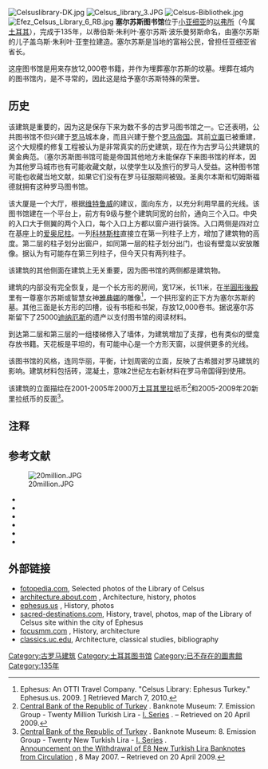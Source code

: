{{RoughTranslation|en:Wikipedia}}
{{NoteTA
|T=zh-hans:塞尔苏斯图书馆;zh-hk:些索斯圖書館;zh-sg:塞尔苏斯图书馆;zh-tw:塞爾蘇斯圖書館;
|G1=人名
|G2=地名
|1=zh-hans:塞尔苏斯;zh-hk:些索斯;zh-sg:塞尔苏斯;zh-tw:塞爾蘇斯;
|2=zh-hans:以弗所;zh-hk:艾菲索斯;zh-sg:以弗所;zh-tw:以弗所;
|3=zh-hans:塞尔苏斯;zh-hk:些索斯;zh-sg:塞尔苏斯;zh-tw:塞爾蘇斯;
|4=zh-hans:塞尔丘克;zh-hk:塞爾柱;zh-sg:塞尔丘克;zh-tw:塞爾丘克;
}}
[[File:Celsuslibrary-DK.jpg|thumb]]
[[File:Celsus_library_3.JPG|thumb]]
[[File:Celsus-Bibliothek.jpg|thumb]]
[[File:Efez_Celsus_Library_6_RB.jpg|thumb]]
'''塞尔苏斯图书馆'''位于[[小亚细亚|小亚细亚]]的[[以弗所|以弗所]]（今属[[土耳其|土耳其]]），完成于135年，以蒂伯斯·朱利叶·塞尔苏斯·波乐曼努斯命名，由塞尔苏斯的儿子盖乌斯·朱利叶·亚奎拉建造。塞尔苏斯是当地的富裕公民，曾担任亚细亚省省长。

这座图书馆是用来存放12,000卷书籍，并作为埋葬塞尔苏斯的坟墓。埋葬在城内的图书馆内，是不寻常的，因此这是给予塞尔苏斯特殊的荣誉。

== 历史 ==
该建筑是重要的，因为这是保存下来为数不多的古罗马图书馆之一。它还表明，公共图书馆不但兴建于[[罗马|罗马]]城本身，而且兴建于整个[[罗马帝国|罗马帝国]]。其前[[立面|立面]]已被重建，这个大规模的修复工程被认为是非常真实的历史建筑，现在作为古罗马公共建筑的黄金典范。（塞尔苏斯图书馆可能是帝国其他地方未能保存下来图书馆的样本，因为其他罗马城市也有可能收藏文献，以使学生以及旅行的罗马人受益。这种图书馆可能也收藏当地文献，如果它们没有在罗马征服期间被毁。圣奥尔本斯和切姆斯福德就拥有这种罗马图书馆。

该大厦是一个大厅，根据[[维特鲁威|维特鲁威]]的建议，面向东方，以充分利用早晨的光线。该图书馆建在一个平台上，前方有9级与整个建筑同宽的台阶，通向三个入口。中央的入口大于侧翼的两个入口，每个入口上方都以窗户进行装饰。入口两侧是四对立在基座上的[[爱奥尼柱式|爱奥尼柱]]。一列[[科林斯柱式|科林斯柱]]直接立在第一列柱子上方，增加了建筑物的高度。第二层的柱子划分出窗户，如同第一层的柱子划分出门，也设有壁龛以安放雕像。据认为有可能存在第三列柱子，但今天只有两列柱子。 

该建筑的其他侧面在建筑上无关重要，因为图书馆的两侧都是建筑物。

建筑的内部没有完全恢复，是一个长方形的房间，宽17米，长11米，在[[半圓形後殿|半圓形後殿]]里有一尊塞尔苏斯或智慧女神[[雅典娜|雅典娜]]的雕像<ref>Ephesus: An OTTI Travel Company. "Celsus Library: Ephesus Turkey." Ephesus.us. 2009. [http://www.ephesus.us/ephesus/celsuslibrary.htm] {{Wayback|url=http://www.ephesus.us/ephesus/celsuslibrary.htm |date=20201221023450 }} Retrieved March 7, 2010.</ref>，一个拱形室的正下方为塞尔苏斯的墓。其他三面是长方形的凹槽，设有书柜和书架，存放12,000卷书。据说塞尔苏斯留下了25000[[迪纳厄斯|迪纳厄斯]]的遗产以支付图书馆的阅读材料。

到达第二层和第三层的一组楼梯修入了墙体，为建筑增加了支撑，也有类似的壁龛存放书籍。天花板是平坦的，有可能中心是一个方形天窗，以提供更多的光线。

该图书馆的风格，连同华丽，平衡，计划周密的立面，反映了古希腊对罗马建筑的影响。建筑材料包括砖，混凝土，意味2世纪左右新材料在罗马帝国得到使用。

该建筑的立面描绘在2001-2005年2000万[[土耳其里拉|土耳其里拉]]纸币<ref>[http://www.tcmb.gov.tr/yeni/eng/ Central Bank of the Republic of Turkey]   {{webarchive|url=https://www.webcitation.org/5hFIaQq0J?url=http://www.tcmb.gov.tr/yeni/eng/ |date=2009-06-03 }}. Banknote Museum: 7. Emission Group - Twenty Million Turkish Lira - [http://www.tcmb.gov.tr/yeni/banknote/E7/20m.htm I. Series]  {{webarchive|url=https://web.archive.org/web/20081122023516/http://www.tcmb.gov.tr/yeni/banknote/E7/20m.htm |date=2008-11-22 }}. – Retrieved on 20 April 2009.</ref>和2005-2009年20新里拉纸币的反面<ref>[http://www.tcmb.gov.tr/yeni/eng/ Central Bank of the Republic of Turkey]   {{webarchive|url=https://www.webcitation.org/5hFIaQq0J?url=http://www.tcmb.gov.tr/yeni/eng/ |date=2009-06-03 }}. Banknote Museum: 8. Emission Group - Twenty New Turkish Lira - [http://www.tcmb.gov.tr/yeni/banknote/E8/18.htm I. Series]  {{webarchive|url=https://web.archive.org/web/20090224222417/http://tcmb.gov.tr/yeni/banknote/E8/18.htm |date=2009-02-24 }}.<br>[http://www.tcmb.gov.tr/yeni/mevzuat/EMISYON/KARARTEBLIGVEGENELGELER/duyuruytl-ing.htm Announcement on the Withdrawal of E8 New Turkish Lira Banknotes from Circulation]   {{webarchive|url=https://web.archive.org/web/20090422212451/http://www.tcmb.gov.tr/yeni/mevzuat/EMISYON/KARARTEBLIGVEGENELGELER/duyuruytl-ing.htm |date=2009-04-22 }}, 8 May 2007. – Retrieved on 20 April 2009.</ref>。

{{commonscat|Celsus library in Ephesus}}

== 注释 ==
{{Reflist}}

== 参考文献 ==
[[File:20million.JPG|thumb]]
*{{cite book
  | last = Boethius
  | first = Axel
  | authorlink =
  | coauthors = J.B. Ward-Perkins
  | title = Etruscan and Roman Architecture: The Pelican History of Art
  | publisher = Penguin
  | year = 1970
  | location = Harmondsworth
  | url =
  | doi =
  | isbn = 978-0300052909
  | page = 397  }}
*{{cite book
  | last = Grant
  | first = Michael
  | authorlink =
  | coauthors =
  | title = Art in the Roman Empire
  | publisher = Routledge
  | year = 1995
  | location = London
  | pages = [https://archive.org/details/artintheromanemp0000gran/page/48 48]–50
  | url =https://archive.org/details/artintheromanemp0000gran
  | doi =
  | isbn = 978-0415120319 }}
*{{cite book
  | last = Robertson
  | first = D.S.
  | authorlink =
  | coauthors =
  | title = Greek and Roman Architecture
  | publisher = Cambridge University Press
  | year = 1964
  | location = London
  | pages = 289–290
  | url =
  | doi =
  | isbn = 978-0521094528  }}
*{{cite book
  | last = Scarre
  | first = Christopher
  | authorlink =
  | coauthors = 
  | title = The Penguin Historical Atlas of Ancient Rome
  | publisher = Penguin
  | year = 1995
  | location = London
  | url =https://archive.org/details/penguinhistorica0000scar
  | doi =
  | isbn = 978-0140513295
  | page = [https://archive.org/details/penguinhistorica0000scar/page/76 76]  }}
*{{cite encyclopedia
  | title = Greece and Asia Minor
  | encyclopedia = The Cambridge Ancient History 
  | volume = XI, The High Empire AD 70-192
  | pages = 618–619, 631
  | publisher = Cambridge University Press
  | date =
  | isbn = 978-0521263351
  | accessdate =  }}
*{{cite encyclopedia
  | title = Library, Rome
  | encyclopedia = The Brill’s New Pauly Encyclopedia of the Ancient World
  | volume = 7, K-LYC
  | pages = 502
  | publisher = Brill Leiden
  | year = 2005
  | isbn = 978-9004122598
  | accessdate =  }}

== 外部链接 ==
* [https://web.archive.org/web/20100831161625/http://www.fotopedia.com/en/Library_of_Celsus fotopedia.com], Selected photos of the Library of Celsus
* [http://architecture.about.com/od/ancientromanempire/ss/ephesus.htm architecture.about.com] {{Wayback|url=http://architecture.about.com/od/ancientromanempire/ss/ephesus.htm |date=20170223202412 }}, Architecture, history, photos
* [http://www.ephesus.us/ephesus/celsuslibrary.htm ephesus.us] {{Wayback|url=http://www.ephesus.us/ephesus/celsuslibrary.htm |date=20201221023450 }}, History, photos
* [https://web.archive.org/web/20100818041447/http://www.sacred-destinations.com/turkey/ephesus-library-of-celsus.htm sacred-destinations.com], History, travel, photos, map of the Library of Celsus site within the city of Ephesus
* [http://www.focusmm.com/aceph_26.htm focusmm.com] {{Wayback|url=http://www.focusmm.com/aceph_26.htm |date=20110718094058 }}, History, architecture
* [https://web.archive.org/web/20130520064544/http://classics.uc.edu/~johnson/libraries/celsus.html classics.uc.edu], Architecture, classical studies, bibliography  

{{coord|37|56|20.9|N|27|20|26.7|E|region:TR_type:landmark|display=title}}

[[Category:古罗马建筑|Category:古罗马建筑]]
[[Category:土耳其图书馆|Category:土耳其图书馆]]
[[Category:已不存在的圖書館|Category:已不存在的圖書館]]
[[Category:135年|Category:135年]]